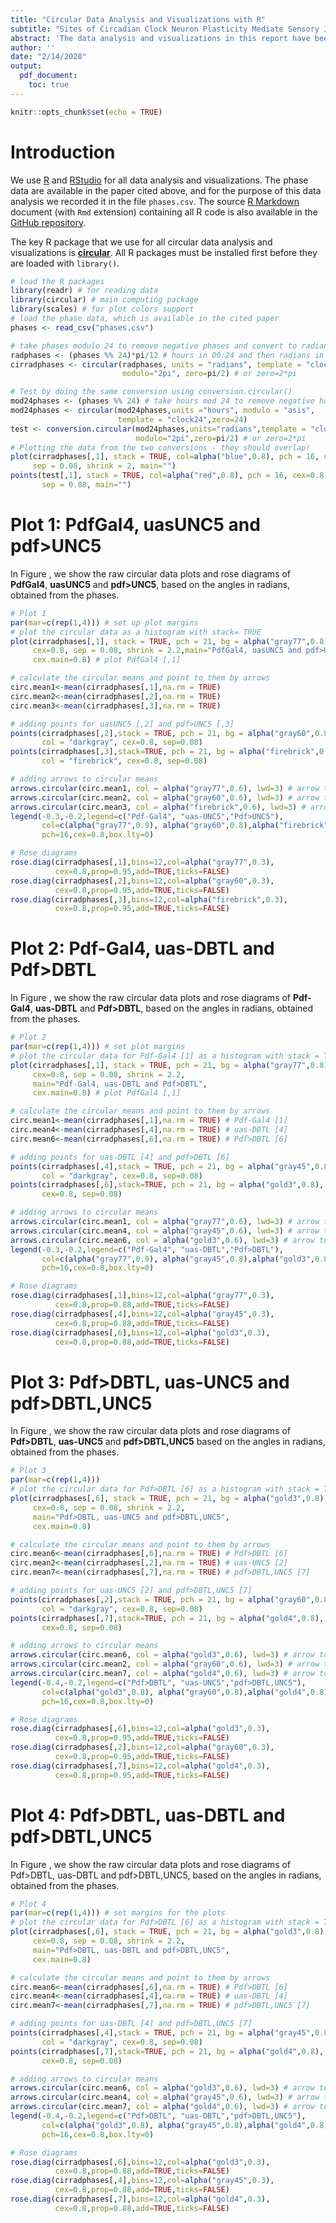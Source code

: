 ```yaml
---
title: "Circular Data Analysis and Visualizations with R"
subtitle: "Sites of Circadian Clock Neuron Plasticity Mediate Sensory Integration and Entrainment"
abstract: 'The data analysis and visualizations in this report have been developed for the paper *Sites of Circadian Clock Neuron Plasticity Mediate Sensory Integration and Entrainment*, authored by: Fern&aacute;ndez MP^[Correspondence should be addressed to MP Fern&aacute;ndez and OT Shafer.], Pettibone HL, Roell CJ, Davey C, Huynh KV, Lennox S, Kostadinov B and Shafer OT^1^.'
author: ''
date: "2/14/2020"
output:
  pdf_document:
    toc: true
---
```


```r
knitr::opts_chunk$set(echo = TRUE)
```

# Introduction

We use [R](https://www.r-project.org/) and [RStudio](https://rstudio.com/) for all data analysis and visualizations. The phase data are available in the paper cited above, and for the purpose of this data analysis we recorded it in the file `phases.csv`. The source [R Markdown](https://rmarkdown.rstudio.com/) document (with `Rmd` extension) containing all R code is also available in the [GitHub repository](https://github.com/bkostadi/circular_analysis). 

The key R package that we use for all circular data analysis and visualizations is [**circular**](https://www.rdocumentation.org/packages/circular/versions/0.4-93). All R packages must be installed first before they are loaded with `library()`. 

```r
# load the R packages
library(readr) # for reading data
library(circular) # main computing package
library(scales) # for plot colors support
# load the phase data, which is available in the cited paper
phases <- read_csv("phases.csv") 
```


```r
# take phases modulo 24 to remove negative phases and convert to radians
radphases <- (phases %% 24)*pi/12 # hours in 00:24 and then radians in 0:2pi
cirradphases <- circular(radphases, units = "radians", template = "clock24",
                         modulo="2pi", zero=pi/2) # or zero=2*pi
```


```r
# Test by doing the same conversion using conversion.circular()
mod24phases <- (phases %% 24) # take hours mod 24 to remove negative hours
mod24phases <- circular(mod24phases,units ="hours", modulo = "asis",
                        template = "clock24",zero=24)
test <- conversion.circular(mod24phases,units="radians",template = "clock24",
                            modulo="2pi",zero=pi/2) # or zero=2*pi
# Plotting the data from the two conversions - they should overlap! 
plot(cirradphases[,1], stack = TRUE, col=alpha("blue",0.8), pch = 16, cex=0.8,
     sep = 0.08, shrink = 2, main="")
points(test[,1], stack = TRUE, col=alpha("red",0.8), pch = 16, cex=0.8,
       sep = 0.08, main="")
```


# Plot 1: PdfGal4, uasUNC5 and pdf>UNC5

In Figure \ref{fig:plot1}, we show the raw circular data plots and rose diagrams of **PdfGal4**, **uasUNC5** and **pdf>UNC5**, based on the angles in radians, obtained from the phases. 

```r
# Plot 1
par(mar=c(rep(1,4))) # set up plot margins
# plot the circular data as a histogram with stack= TRUE
plot(cirradphases[,1], stack = TRUE, pch = 21, bg = alpha("gray77",0.8), col="darkgray", 
     cex=0.8, sep = 0.08, shrink = 2.2,main="PdfGal4, uasUNC5 and pdf>UNC5",
     cex.main=0.8) # plot PdfGal4 [,1]

# calculate the circular means and point to them by arrows
circ.mean1<-mean(cirradphases[,1],na.rm = TRUE)
circ.mean2<-mean(cirradphases[,2],na.rm = TRUE)
circ.mean3<-mean(cirradphases[,3],na.rm = TRUE)

# adding points for uasUNC5 [,2] and pdf>UNC5 [,3]
points(cirradphases[,2],stack = TRUE, pch = 21, bg = alpha("gray60",0.8), 
       col = "darkgray", cex=0.8, sep=0.08) 
points(cirradphases[,3],stack=TRUE, pch = 21, bg = alpha("firebrick",0.8), 
       col = "firebrick", cex=0.8, sep=0.08)

# adding arrows to circular means
arrows.circular(circ.mean1, col = alpha("gray77",0.6), lwd=3) # arrow to circ. mean 
arrows.circular(circ.mean2, col = alpha("gray60",0.6), lwd=3) # arrow to circ. mean
arrows.circular(circ.mean3, col = alpha("firebrick",0.6), lwd=3) # arrow to circ. mean
legend(-0.3,-0.2,legend=c("Pdf-Gal4", "uas-UNC5","Pdf>UNC5"),
       col=c(alpha("gray77",0.9), alpha("gray60",0.8),alpha("firebrick",0.8)),
       pch=16,cex=0.8,box.lty=0)

# Rose diagrams
rose.diag(cirradphases[,1],bins=12,col=alpha("gray77",0.3),
          cex=0.8,prop=0.95,add=TRUE,ticks=FALSE)
rose.diag(cirradphases[,2],bins=12,col=alpha("gray60",0.3),
          cex=0.8,prop=0.95,add=TRUE,ticks=FALSE)
rose.diag(cirradphases[,3],bins=12,col=alpha("firebrick",0.3),
          cex=0.8,prop=0.95,add=TRUE,ticks=FALSE)
```


# Plot 2: Pdf-Gal4, uas-DBTL and Pdf>DBTL

In Figure \ref{fig:plot2}, we show the raw circular data plots and rose diagrams of **Pdf-Gal4**, **uas-DBTL** and **Pdf>DBTL**, based on the angles in radians, obtained from the phases.

```r
# Plot 2
par(mar=c(rep(1,4))) # set plot margins
# plot the circular data for Pdf-Gal4 [1] as a histogram with stack = TRUE
plot(cirradphases[,1], stack = TRUE, pch = 21, bg = alpha("gray77",0.8), col="darkgray", 
     cex=0.8, sep = 0.08, shrink = 2.2, 
     main="Pdf-Gal4, uas-DBTL and Pdf>DBTL",
     cex.main=0.8) # plot PdfGal4 [,1]

# calculate the circular means and point to them by arrows
circ.mean1<-mean(cirradphases[,1],na.rm = TRUE) # Pdf-Gal4 [1]
circ.mean4<-mean(cirradphases[,4],na.rm = TRUE) # uas-DBTL [4]
circ.mean6<-mean(cirradphases[,6],na.rm = TRUE) # Pdf>DBTL [6]

# adding points for uas-DBTL [4] and pdf>DBTL [6]
points(cirradphases[,4],stack = TRUE, pch = 21, bg = alpha("gray45",0.8), 
       col = "darkgray", cex=0.8, sep=0.08) 
points(cirradphases[,6],stack=TRUE, pch = 21, bg = alpha("gold3",0.8), col = "gold3",
       cex=0.8, sep=0.08)

# adding arrows to circular means
arrows.circular(circ.mean1, col = alpha("gray77",0.6), lwd=3) # arrow to circ. mean 
arrows.circular(circ.mean4, col = alpha("gray45",0.6), lwd=3) # arrow to circ. mean
arrows.circular(circ.mean6, col = alpha("gold3",0.6), lwd=3) # arrow to circ. mean
legend(-0.3,-0.2,legend=c("Pdf-Gal4", "uas-DBTL","Pdf>DBTL"),
       col=c(alpha("gray77",0.9), alpha("gray45",0.8),alpha("gold3",0.8)),
       pch=16,cex=0.8,box.lty=0)

# Rose diagrams
rose.diag(cirradphases[,1],bins=12,col=alpha("gray77",0.3),
          cex=0.8,prop=0.88,add=TRUE,ticks=FALSE)
rose.diag(cirradphases[,4],bins=12,col=alpha("gray45",0.3),
          cex=0.8,prop=0.88,add=TRUE,ticks=FALSE)
rose.diag(cirradphases[,6],bins=12,col=alpha("gold3",0.3),
          cex=0.8,prop=0.88,add=TRUE,ticks=FALSE)
```


# Plot 3: Pdf>DBTL, uas-UNC5 and pdf>DBTL,UNC5

In Figure \ref{fig:plot3}, we show the raw circular data plots and rose diagrams of **Pdf>DBTL**, **uas-UNC5** and **pdf>DBTL,UNC5** based on the angles in radians, obtained from the phases.

```r
# Plot 3
par(mar=c(rep(1,4)))
# plot the circular data for Pdf>DBTL [6] as a histogram with stack = TRUE
plot(cirradphases[,6], stack = TRUE, pch = 21, bg = alpha("gold3",0.8), col="gold3", 
     cex=0.8, sep = 0.08, shrink = 2.2, 
     main="Pdf>DBTL, uas-UNC5 and pdf>DBTL,UNC5",
     cex.main=0.8)

# calculate the circular means and point to them by arrows
circ.mean6<-mean(cirradphases[,6],na.rm = TRUE) # Pdf>DBTL [6]
circ.mean2<-mean(cirradphases[,2],na.rm = TRUE) # uas-UNC5 [2]
circ.mean7<-mean(cirradphases[,7],na.rm = TRUE) # pdf>DBTL,UNC5 [7]

# adding points for uas-UNC5 [2] and pdf>DBTL,UNC5 [7]
points(cirradphases[,2],stack = TRUE, pch = 21, bg = alpha("gray60",0.8), 
       col = "darkgray", cex=0.8, sep=0.08) 
points(cirradphases[,7],stack=TRUE, pch = 21, bg = alpha("gold4",0.8), col = "gold4",
       cex=0.8, sep=0.08)

# adding arrows to circular means
arrows.circular(circ.mean6, col = alpha("gold3",0.6), lwd=3) # arrow to circ. mean 
arrows.circular(circ.mean2, col = alpha("gray60",0.6), lwd=3) # arrow to circ. mean
arrows.circular(circ.mean7, col = alpha("gold4",0.6), lwd=3) # arrow to circ. mean
legend(-0.4,-0.2,legend=c("Pdf>DBTL", "uas-UNC5","pdf>DBTL,UNC5"),
       col=c(alpha("gold3",0.8), alpha("gray60",0.8),alpha("gold4",0.8)),
       pch=16,cex=0.8,box.lty=0)

# Rose diagrams
rose.diag(cirradphases[,6],bins=12,col=alpha("gold3",0.3),
          cex=0.8,prop=0.95,add=TRUE,ticks=FALSE)
rose.diag(cirradphases[,2],bins=12,col=alpha("gray60",0.3),
          cex=0.8,prop=0.95,add=TRUE,ticks=FALSE)
rose.diag(cirradphases[,7],bins=12,col=alpha("gold4",0.3),
          cex=0.8,prop=0.95,add=TRUE,ticks=FALSE)
```


# Plot 4: Pdf>DBTL, uas-DBTL and pdf>DBTL,UNC5

In Figure \ref{fig:plot4}, we show the raw circular data plots and rose diagrams of Pdf>DBTL, uas-DBTL and pdf>DBTL,UNC5, based on the angles in radians, obtained from the phases.

```r
# Plot 4
par(mar=c(rep(1,4))) # set margins for the plots
# plot the circular data for Pdf>DBTL [6] as a histogram with stack = TRUE
plot(cirradphases[,6], stack = TRUE, pch = 21, bg = alpha("gold3",0.8), col="gold3", 
     cex=0.8, sep = 0.08, shrink = 2.2, 
     main="Pdf>DBTL, uas-DBTL and pdf>DBTL,UNC5",
     cex.main=0.8)

# calculate the circular means and point to them by arrows
circ.mean6<-mean(cirradphases[,6],na.rm = TRUE) # Pdf>DBTL [6]
circ.mean4<-mean(cirradphases[,4],na.rm = TRUE) # uas-DBTL [4]
circ.mean7<-mean(cirradphases[,7],na.rm = TRUE) # pdf>DBTL,UNC5 [7]

# adding points for uas-DBTL [4] and pdf>DBTL,UNC5 [7]
points(cirradphases[,4],stack = TRUE, pch = 21, bg = alpha("gray45",0.8), 
       col = "darkgray", cex=0.8, sep=0.08) 
points(cirradphases[,7],stack=TRUE, pch = 21, bg = alpha("gold4",0.8), col = "gold4",
       cex=0.8, sep=0.08)

# adding arrows to circular means
arrows.circular(circ.mean6, col = alpha("gold3",0.6), lwd=3) # arrow to circ. mean 
arrows.circular(circ.mean4, col = alpha("gray45",0.6), lwd=3) # arrow to circ. mean
arrows.circular(circ.mean7, col = alpha("gold4",0.6), lwd=3) # arrow to circ. mean
legend(-0.4,-0.2,legend=c("Pdf>DBTL", "uas-DBTL","pdf>DBTL,UNC5"),
       col=c(alpha("gold3",0.8), alpha("gray45",0.8),alpha("gold4",0.8)),
       pch=16,cex=0.8,box.lty=0)

# Rose diagrams
rose.diag(cirradphases[,6],bins=12,col=alpha("gold3",0.3),
          cex=0.8,prop=0.88,add=TRUE,ticks=FALSE)
rose.diag(cirradphases[,4],bins=12,col=alpha("gray45",0.3),
          cex=0.8,prop=0.88,add=TRUE,ticks=FALSE)
rose.diag(cirradphases[,7],bins=12,col=alpha("gold4",0.3),
          cex=0.8,prop=0.88,add=TRUE,ticks=FALSE)
```






